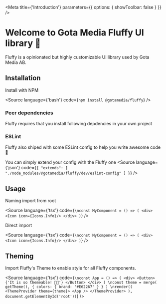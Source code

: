
<Meta
    title={'Introduction'}
    parameters={{
        options: {
            showToolbar: false
        }
    }}
/>

# Welcome to Gota Media Fluffy UI library 🦄
Fluffy is a opinionated but highly customizable UI library used by Gota Media AB.

## Installation
Install with NPM

<Source
    language={'bash'}
    code={`
        npm install @gotamedia/fluffy
    `}
/>

### Peer dependencies
Fluffy requires that you install following depdencies in your own project

### ESLint
Fluffy also shiped with some ESLint config to help you write awesome code 🦄 

You can simply extend your config with the Fluffy one
<Source
    language={'json'}
    code={`
{
    "extends": [
        "./node_modules/@gotamedia/fluffy/dev/eslint-config"
    ]
}
`}
/>

## Usage
Naming import from root

<Source
    language={'tsx'}
    code={`
\nconst MyComponent = () => (
    <div>
        <Icon icon={Icons.Info}/>
    </div>
)
    `}
/>

Direct import

<Source
    language={'tsx'}
    code={`
\nconst MyComponent = () => (
    <div>
        <Icon icon={Icons.Info}/>
    </div>
)
    `}
/>

## Theming
Import Fluffy's Theme to enable style for all Fluffy components.

<Source
    language={'tsx'}
    code={`
\nconst App = () => (
    <div>
        <Button>
            {'It is so themeable! 👩‍🎤'}
        </Button>
    </div>
)
\nconst theme = merge(
    getTheme(),
    {
        colors: {
            brand: '#E62267'
        }
    }
)
\nrender((
    <ThemeProvider theme={theme}>
        <App />
    </ThemeProvider>
), document.getElementById('root'))
    `}
/>